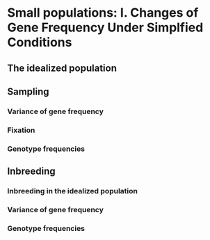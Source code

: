 # Small populations: I. Changes of Gene Frequency Under Simplfied Conditions

## The idealized population

## Sampling

### Variance of gene frequency

### Fixation

### Genotype frequencies

## Inbreeding

### Inbreeding in the idealized population

### Variance of gene frequency

### Genotype frequencies